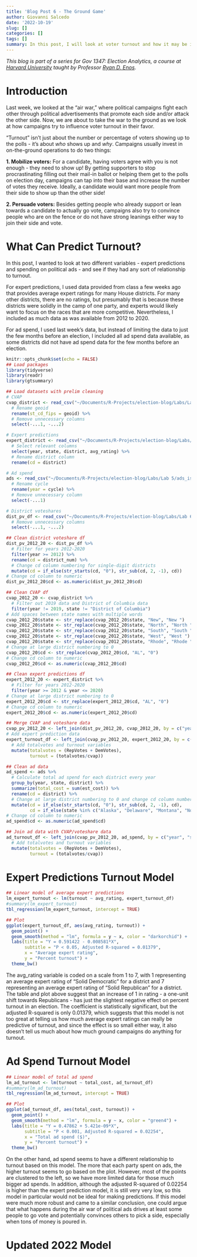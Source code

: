 ```yaml
---
title: 'Blog Post 6 - The Ground Game'
author: Giovanni Salcedo
date: '2022-10-19'
slug: []
categories: []
tags: []
summary: In this post, I will look at voter turnout and how it may be influenced by factors like expert predictions and ad spend. I will also update my model to incorporate turnout and make predictions at the district level.
---
```


*This blog is part of a series for Gov 1347: Election Analytics, a course at [Harvard University](https://www.harvard.edu/) taught by Professor [Ryan D. Enos](http://ryandenos.com/)*.

# Introduction

Last week, we looked at the "air war," where political campaigns fight each other through political advertisements that promote each side and/or attack the other side. Now, we are about to take the war to the ground as we look at how campaigns try to influence voter turnout in their favor.

"Turnout" isn't just about the number or percentage of voters showing up to the polls - it's about *who* shows up and *why*. Campaigns usually invest in on-the-ground operations to do two things:

**1. Mobilize voters:** For a candidate, having voters agree with you is not enough - they need to show up! By getting supporters to stop procrastinating filling out their mail-in ballot or helping them get to the polls on election day, campaigns can tap into their base and increase the number of votes they receive. Ideally, a candidate would want more people from their side to show up than the other side!

**2. Persuade voters:** Besides getting people who already support or lean towards a candidate to actually go vote, campaigns also try to convince people who are on the fence or do not have strong leanings either way to join their side and vote.

# What Can Predict Turnout?

In this post, I wanted to look at two different variables - expert predictions and spending on political ads - and see if they had any sort of relationship to turnout.

For expert predictions, I used data provided from class a few weeks ago that provides average expert ratings for many House districts. For many other districts, there are no ratings, but presumably that is because these districts were solidly in the camp of one party, and experts would likely want to focus on the races that are more competitive. Nevertheless, I included as much data as was available from 2012 to 2020.

For ad spend, I used last week's data, but instead of limiting the data to just the few months before an election, I included all ad spend data available, as some districts did not have ad spend data for the few months before an election.

```r
knitr::opts_chunk$set(echo = FALSE)
## Load packages
library(tidyverse)
library(readr)
library(gtsummary)

## Load datasets with prelim cleaning
# CVAP
cvap_district <- read_csv("~/Documents/R-Projects/election-blog/Labs/Lab 6/cvap_district_2012-2020_clean.csv") %>%
  # Rename geoid
  rename(st_cd_fips = geoid) %>% 
  # Remove unnecessary columns
  select(-...1, -...2)

# Expert predictions
expert_district <- read_csv("~/Documents/R-Projects/election-blog/Labs/Lab 4/District level forecast/expert_rating.csv") %>% 
  # Select relevant columns
  select(year, state, district, avg_rating) %>% 
  # Rename district column
  rename(cd = district)

# Ad spend
ads <- read_csv("~/Documents/R-Projects/election-blog/Labs/Lab 5/ads_issues_2012-2018.csv") %>% 
  # Rename cycle
  rename(year = cycle) %>% 
  # Remove unnecessary column
  select(-...1)

# District voteshares
dist_pv_df <- read_csv("~/Documents/R-Projects/election-blog/Labs/Lab 6/incumb_dist_1948-2020 (3).csv") %>% 
  # Remove unnecessary columns
  select(-...1, -...2)
```

```r
## Clean district voteshare df
dist_pv_2012_20 <- dist_pv_df %>%
  # Filter for years 2012-2020
  filter(year >= 2012) %>% 
  rename(cd = district_num) %>%
  # Change cd column numbering for single-digit districts
  mutate(cd = if_else(str_starts(cd, "0"), str_sub(cd, 2, -1), cd))
# Change cd column to numeric
dist_pv_2012_20$cd <- as.numeric(dist_pv_2012_20$cd)

## Clean CVAP df
cvap_2012_20 <- cvap_district %>%
  # Filter out 2019 data and District of Columbia data
  filter(year != 2019, state != "District of Columbia")
# Add spaces between state names with multiple words
cvap_2012_20$state <- str_replace(cvap_2012_20$state, "New", "New ")
cvap_2012_20$state <- str_replace(cvap_2012_20$state, "North", "North ")
cvap_2012_20$state <- str_replace(cvap_2012_20$state, "South", "South ")
cvap_2012_20$state <- str_replace(cvap_2012_20$state, "West", "West ")
cvap_2012_20$state <- str_replace(cvap_2012_20$state, "Rhode", "Rhode ")
# Change at large district numbering to 0
cvap_2012_20$cd <- str_replace(cvap_2012_20$cd, "AL", "0")
# Change cd column to numeric
cvap_2012_20$cd <- as.numeric(cvap_2012_20$cd)

## Clean expert predictions df
expert_2012_20 <- expert_district %>%
  # Filter for years 2012-2020
  filter(year >= 2012 & year <= 2020)
# Change at large district numbering to 0
expert_2012_20$cd <- str_replace(expert_2012_20$cd, "AL", "0")
# Change cd column to numeric
expert_2012_20$cd <- as.numeric(expert_2012_20$cd)

## Merge CVAP and voteshare data
cvap_pv_2012_20 <- left_join(dist_pv_2012_20, cvap_2012_20, by = c("year", "state", "cd", "st_cd_fips"))
# Add expert prediction data
expert_turnout_df <- left_join(cvap_pv_2012_20, expert_2012_20, by = c("year", "state", "cd")) %>%
  # Add totalvotes and turnout variables
  mutate(totalvotes = (RepVotes + DemVotes),
         turnout = (totalvotes/cvap))
```

```r
## Clean ad data
ad_spend <- ads %>%
  # Calculate total ad spend for each district every year
  group_by(year, state, district) %>%
  summarize(total_cost = sum(est_cost)) %>%
  rename(cd = district) %>%
  # Change at large district numbering to 0 and change cd column numbering for single-digit districts
  mutate(cd = if_else(str_starts(cd, "0"), str_sub(cd, 2, -1), cd),
         cd = if_else(state %in% c("Alaska", "Delaware", "Montana", "North Dakota", "South Dakota", "Vermont", "Wyoming"), "0", cd))
# Change cd column to numeric
ad_spend$cd <- as.numeric(ad_spend$cd)

## Join ad data with CVAP/voteshare data
ad_turnout_df <- left_join(cvap_pv_2012_20, ad_spend, by = c("year", "state", "cd")) %>% 
  # Add totalvotes and turnout variables
  mutate(totalvotes = (RepVotes + DemVotes),
         turnout = (totalvotes/cvap))
```

# Expert Predictions Turnout Model

```r
## Linear model of average expert predictions
lm_expert_turnout <- lm(turnout ~ avg_rating, expert_turnout_df)
#summary(lm_expert_turnout)
tbl_regression(lm_expert_turnout, intercept = TRUE)

## Plot
ggplot(expert_turnout_df, aes(avg_rating, turnout)) +
  geom_point() +
  geom_smooth(method = "lm", formula = y ~ x, color = "darkorchid") +
  labs(title = "Y = 0.591422 - 0.008581*X",
       subtitle = "P < 0.05, Adjusted R-squared = 0.01379",
       x = "Average expert rating",
       y = "Percent turnout") +
  theme_bw()
```

The avg_rating variable is coded on a scale from 1 to 7, with 1 representing an average expert rating of "Solid Democratic" for a district and 7 representing an average expert rating of "Solid Republican" for a district. The table and plot above suggest that an increase of 1 in rating - a one-unit shift towards Republicans - has just the slightest negative effect on percent turnout in an election. The coefficient is statistically significant, but the adjusted R-squared is only 0.01379, which suggests that this model is not too great at telling us how much average expert ratings can really be predictive of turnout, and since the effect is so small either way, it also doesn't tell us much about how much ground campaigns do anything for turnout.

# Ad Spend Turnout Model

```r
## Linear model of total ad spend
lm_ad_turnout <- lm(turnout ~ total_cost, ad_turnout_df)
#summary(lm_ad_turnout)
tbl_regression(lm_ad_turnout, intercept = TRUE)

## Plot
ggplot(ad_turnout_df, aes(total_cost, turnout)) +
  geom_point() +
  geom_smooth(method = "lm", formula = y ~ x, color = "green4") +
  labs(title = "Y = 0.47862 + 5.421e-09*X",
       subtitle = "P < 0.001, Adjusted R-squared = 0.02254",
       x = "Total ad spend ($)",
       y = "Percent turnout") +
  theme_bw()
```

On the other hand, ad spend seems to have a different relationship to turnout based on this model. The more that each party spent on ads, the higher turnout seems to go based on the plot. However, most of the points are clustered to the left, so we have more limited data for those much bigger ad spends. In addition, although the adjusted R-squared of 0.02254 is higher than the expert prediction model, it is still very very low, so this model in particular would not be ideal for making predictions. If this model were much more robust and came to a similar conclusion, one could argue that what happens during the air war of political ads drives at least some people to go vote and potentially convinces others to pick a side, especially when tons of money is poured in.

# Updated 2022 Model

```r

```

